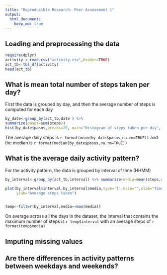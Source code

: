 ```yaml
---
title: "Reproducible Research: Peer Assessment 1"
output: 
  html_document:
    keep_md: true
---
```



## Loading and preprocessing the data

```r
require(dplyr)
activity <-read.csv("activity.csv",header=TRUE)
act_tb<-tbl_df(activity)
head(act_tb)
```

## What is mean total number of steps taken per day?

First the data is grouped by day, and then the average number of steps is computed for each day

```r
by_date<-group_by(act_tb,date ) %>%
summarize(pasos=sum(steps))    
hist(by_date$pasos,breaks=20, main="Histogram of steps taken per day", col="blue", xlab="Number of Steps")
```

The average daily steps is `r format(mean(by_date$pasos,na.rm=TRUE))` and the median is `r format(median(by_date$pasos,na.rm=TRUE))`

## What is the average daily activity pattern? 
For the activity pattern, the data is grouped by interval of time (HHMM) 

``` r
by_interval<-group_by(act_tb,interval) %>% summarize(media=mean(steps,na.rm=TRUE))

plot(by_interval$interval,by_interval$media,type='l',main="",xlab="Time of the day (HHMM)",
     ylab="Average steps taken")
     
```
``` r
temp<-filter(by_interval,media==max(media))

```
On average across all the days in the dataset, the interval that contains the maximum number of steps is `r temp$interval` with an average steps of `r format(temp$media)`


## Imputing missing values



## Are there differences in activity patterns between weekdays and weekends?
